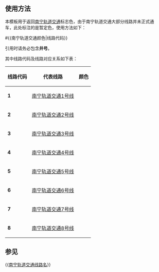 ==使用方法==
本模板用于返回[[南宁轨道交通]]标志色，由于南宁轨道交通大部分线路并未正式通车，此处标注的是暂定色，使用方法如下：

<nowiki>#{{南宁轨道交通颜色|线路代码}}</nowiki>

引用时请务必包含'''井号'''。

其中线路代码及线路对应关系如下表：
{| class="wikitable" style="text-align:left"
|- 
! 线路代码 || 代表线路 || 颜色
|- 
| '''1''' || [[南宁轨道交通1号线]] ||style="background:#{{南宁轨道交通颜色|1}};"| 
|- 
| '''2''' || [[南宁轨道交通2号线]] ||style="background:#{{南宁轨道交通颜色|2}};"| 
|- 
| '''3''' || [[南宁轨道交通3号线]] ||style="background:#{{南宁轨道交通颜色|3}};"| 
|- 
| '''4''' || [[南宁轨道交通4号线]] ||style="background:#{{南宁轨道交通颜色|4}};"| 
|- 
| '''5''' || [[南宁轨道交通5号线]] ||style="background:#{{南宁轨道交通颜色|5}};"| 
|- 
| '''6''' || [[南宁轨道交通6号线]] ||style="background:#{{南宁轨道交通颜色|6}};"| 
|- 
| '''7''' || [[南宁轨道交通7号线]] ||style="background:#{{南宁轨道交通颜色|7}};"| 
|- 
| '''8''' || [[南宁轨道交通8号线]] ||style="background:#{{南宁轨道交通颜色|8}};"| 
|}

==参见==
{{[[Template:南宁轨道交通线路名|南宁轨道交通线路名]]}}